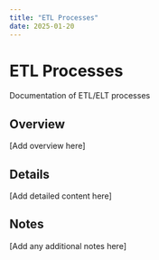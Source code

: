 ```yaml
---
title: "ETL Processes"
date: 2025-01-20
---
```


# ETL Processes

Documentation of ETL/ELT processes

## Overview

[Add overview here]

## Details

[Add detailed content here]

## Notes

[Add any additional notes here]
